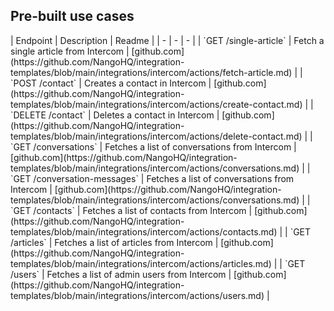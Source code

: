 
## Pre-built use cases

<AccordionGroup>


<Accordion title="Others">
| Endpoint | Description | Readme |
| - | - | - |
| `GET /single-article` | Fetch a single article from Intercom | [github.com](https://github.com/NangoHQ/integration-templates/blob/main/integrations/intercom/actions/fetch-article.md) |
| `POST /contact` | Creates a contact in Intercom | [github.com](https://github.com/NangoHQ/integration-templates/blob/main/integrations/intercom/actions/create-contact.md) |
| `DELETE /contact` | Deletes a contact in Intercom | [github.com](https://github.com/NangoHQ/integration-templates/blob/main/integrations/intercom/actions/delete-contact.md) |
| `GET /conversations` | Fetches a list of conversations from Intercom | [github.com](https://github.com/NangoHQ/integration-templates/blob/main/integrations/intercom/actions/conversations.md) |
| `GET /conversation-messages` | Fetches a list of conversations from Intercom | [github.com](https://github.com/NangoHQ/integration-templates/blob/main/integrations/intercom/actions/conversations.md) |
| `GET /contacts` | Fetches a list of contacts from Intercom | [github.com](https://github.com/NangoHQ/integration-templates/blob/main/integrations/intercom/actions/contacts.md) |
| `GET /articles` | Fetches a list of articles from Intercom | [github.com](https://github.com/NangoHQ/integration-templates/blob/main/integrations/intercom/actions/articles.md) |
| `GET /users` | Fetches a list of admin users from Intercom | [github.com](https://github.com/NangoHQ/integration-templates/blob/main/integrations/intercom/actions/users.md) |
</Accordion>

</AccordionGroup>
